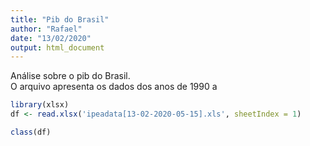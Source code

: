 ```yaml
---
title: "Pib do Brasil"
author: "Rafael"
date: "13/02/2020"
output: html_document
---
```


Análise sobre o pib do Brasil.  
O arquivo apresenta os dados dos anos de 1990 a 
```r
library(xlsx)
df <- read.xlsx('ipeadata[13-02-2020-05-15].xls', sheetIndex = 1)

class(df)



```

